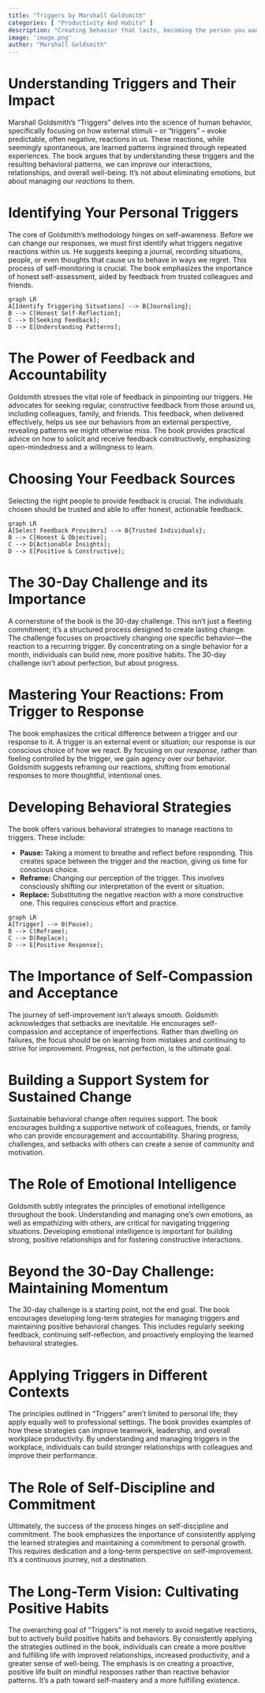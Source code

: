 ```yaml
---
title: "Triggers by Marshall Goldsmith"
categories: [ "Productivity And Habits" ]
description: "Creating behavior that lasts, becoming the person you want to be"
image: 'image.png'
author: "Marshall Goldsmith"
---
```

# Understanding Triggers and Their Impact

Marshall Goldsmith's "Triggers" delves into the science of human behavior, specifically focusing on how external stimuli – or "triggers" – evoke predictable, often negative, reactions in us. These reactions, while seemingly spontaneous, are learned patterns ingrained through repeated experiences. The book argues that by understanding these triggers and the resulting behavioral patterns, we can improve our interactions, relationships, and overall well-being. It's not about eliminating emotions, but about managing our *reactions* to them.

# Identifying Your Personal Triggers

The core of Goldsmith's methodology hinges on self-awareness. Before we can change our responses, we must first identify what triggers negative reactions within us. He suggests keeping a journal, recording situations, people, or even thoughts that cause us to behave in ways we regret. This process of self-monitoring is crucial. The book emphasizes the importance of honest self-assessment, aided by feedback from trusted colleagues and friends.

```mermaid
graph LR
A[Identify Triggering Situations] --> B{Journaling};
B --> C[Honest Self-Reflection];
C --> D[Seeking Feedback];
D --> E[Understanding Patterns];
```

# The Power of Feedback and Accountability

Goldsmith stresses the vital role of feedback in pinpointing our triggers.  He advocates for seeking regular, constructive feedback from those around us, including colleagues, family, and friends.  This feedback, when delivered effectively, helps us see our behaviors from an external perspective, revealing patterns we might otherwise miss.  The book provides practical advice on how to solicit and receive feedback constructively, emphasizing open-mindedness and a willingness to learn.

# Choosing Your Feedback Sources

Selecting the right people to provide feedback is crucial. The individuals chosen should be trusted and able to offer honest, actionable feedback.

```mermaid
graph LR
A[Select Feedback Providers] --> B{Trusted Individuals};
B --> C[Honest & Objective];
C --> D[Actionable Insights];
D --> E[Positive & Constructive];
```

# The 30-Day Challenge and its Importance

A cornerstone of the book is the 30-day challenge. This isn't just a fleeting commitment; it's a structured process designed to create lasting change. The challenge focuses on proactively changing one specific behavior—the reaction to a recurring trigger. By concentrating on a single behavior for a month, individuals can build new, more positive habits. The 30-day challenge isn't about perfection, but about progress.

# Mastering Your Reactions: From Trigger to Response

The book emphasizes the critical difference between a trigger and our response to it. A trigger is an external event or situation; our response is our conscious choice of how we react. By focusing on our *response*, rather than feeling controlled by the trigger, we gain agency over our behavior. Goldsmith suggests reframing our reactions, shifting from emotional responses to more thoughtful, intentional ones.

# Developing Behavioral Strategies

The book offers various behavioral strategies to manage reactions to triggers.  These include:

* **Pause:** Taking a moment to breathe and reflect before responding. This creates space between the trigger and the reaction, giving us time for conscious choice.
* **Reframe:** Changing our perception of the trigger. This involves consciously shifting our interpretation of the event or situation.
* **Replace:** Substituting the negative reaction with a more constructive one. This requires conscious effort and practice.

```mermaid
graph LR
A[Trigger] --> B(Pause);
B --> C(Reframe);
C --> D(Replace);
D --> E[Positive Response];
```


#  The Importance of Self-Compassion and Acceptance

The journey of self-improvement isn't always smooth. Goldsmith acknowledges that setbacks are inevitable.  He encourages self-compassion and acceptance of imperfections. Rather than dwelling on failures, the focus should be on learning from mistakes and continuing to strive for improvement.  Progress, not perfection, is the ultimate goal.

# Building a Support System for Sustained Change

Sustainable behavioral change often requires support.  The book encourages building a supportive network of colleagues, friends, or family who can provide encouragement and accountability.  Sharing progress, challenges, and setbacks with others can create a sense of community and motivation.


#  The Role of Emotional Intelligence

Goldsmith subtly integrates the principles of emotional intelligence throughout the book. Understanding and managing one's own emotions, as well as empathizing with others, are critical for navigating triggering situations. Developing emotional intelligence is important for building strong, positive relationships and for fostering constructive interactions.


#  Beyond the 30-Day Challenge: Maintaining Momentum

The 30-day challenge is a starting point, not the end goal. The book encourages developing long-term strategies for managing triggers and maintaining positive behavioral changes.  This includes regularly seeking feedback, continuing self-reflection, and proactively employing the learned behavioral strategies.

#  Applying Triggers in Different Contexts

The principles outlined in "Triggers" aren't limited to personal life; they apply equally well to professional settings.  The book provides examples of how these strategies can improve teamwork, leadership, and overall workplace productivity. By understanding and managing triggers in the workplace, individuals can build stronger relationships with colleagues and improve their performance.


# The Role of Self-Discipline and Commitment

Ultimately, the success of the process hinges on self-discipline and commitment.  The book emphasizes the importance of consistently applying the learned strategies and maintaining a commitment to personal growth.  This requires dedication and a long-term perspective on self-improvement.  It's a continuous journey, not a destination.

#  The Long-Term Vision: Cultivating Positive Habits

The overarching goal of "Triggers" is not merely to avoid negative reactions, but to actively build positive habits and behaviors. By consistently applying the strategies outlined in the book, individuals can create a more positive and fulfilling life with improved relationships, increased productivity, and a greater sense of well-being. The emphasis is on creating a proactive, positive life built on mindful responses rather than reactive behavior patterns.  It's a path toward self-mastery and a more fulfilling existence.


